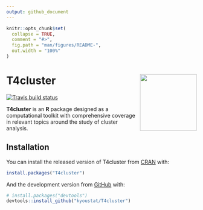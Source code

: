 ```yaml
---
output: github_document
---
```


<!-- README.md is generated from README.Rmd. Please edit that file -->

```r
knitr::opts_chunk$set(
  collapse = TRUE,
  comment = "#>",
  fig.path = "man/figures/README-",
  out.width = "100%"
)
```

# T4cluster <a href='https://kyoustat.com/T4cluster/'><img src='man/figures/logo.png' align="right" height="150" /></a>

<!-- badges: start -->
[![Travis build status](https://travis-ci.com/kyoustat/T4cluster.svg?branch=master)](https://travis-ci.com/kyoustat/T4cluster)
<!-- badges: end -->

**T4cluster** is an **R** package designed as a computational toolkit with comprehensive coverage 
in relevant topics around the study of cluster analysis. 

## Installation

You can install the released version of T4cluster from [CRAN](https://CRAN.R-project.org) with:

``` r
install.packages("T4cluster")
```

And the development version from [GitHub](https://github.com/) with:

``` r
# install.packages("devtools")
devtools::install_github("kyoustat/T4cluster")
```
